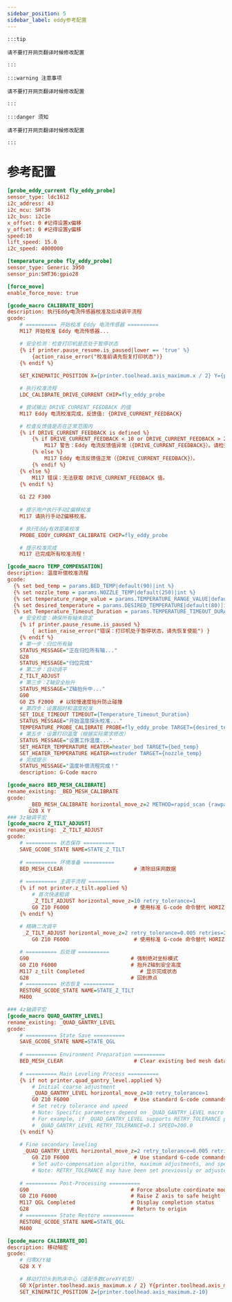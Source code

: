 ```yaml
---
sidebar_position: 5
sidebar_label: eddy参考配置
---
```


    :::tip

    请不要打开网页翻译时候修改配置

    :::

    :::warning 注意事项

    请不要打开网页翻译时候修改配置

    :::

    :::danger 须知

    请不要打开网页翻译时候修改配置

    :::

# 参考配置

```cfg
[probe_eddy_current fly_eddy_probe]
sensor_type: ldc1612
i2c_address: 43
i2c_mcu: SHT36
i2c_bus: i2c1e
x_offset: 0 #记得设置x偏移
y_offset: 0 #记得设置y偏移 
speed:10
lift_speed: 15.0
i2c_speed: 4000000

[temperature_probe fly_eddy_probe]
sensor_type: Generic 3950
sensor_pin:SHT36:gpio28

[force_move]
enable_force_move: true

[gcode_macro CALIBRATE_EDDY]
description: 执行Eddy电流传感器校准及后续调平流程 
gcode:
    # ========== 开始校准 Eddy 电流传感器 ==========
    M117 开始校准 Eddy 电流传感器...

    # 安全检测：检查打印机是否处于暂停状态
    {% if printer.pause_resume.is_paused|lower == 'true' %}
        {action_raise_error("校准前请先恢复打印状态")}
    {% endif %}
    
    SET_KINEMATIC_POSITION X={printer.toolhead.axis_maximum.x / 2} Y={printer.toolhead.axis_maximum.y / 2} Z=0

    # 执行校准流程 
    LDC_CALIBRATE_DRIVE_CURRENT CHIP=fly_eddy_probe 

    # 尝试输出 DRIVE_CURRENT_FEEDBACK 的值
    M117 Eddy 电流校准完成，反馈值: {DRIVE_CURRENT_FEEDBACK}

    # 检查反馈值是否在正常范围内
    {% if DRIVE_CURRENT_FEEDBACK is defined %}
        {% if DRIVE_CURRENT_FEEDBACK < 10 or DRIVE_CURRENT_FEEDBACK > 20 %}
            M117 警告：Eddy 电流反馈值异常（{DRIVE_CURRENT_FEEDBACK}）。请检查连接。
        {% else %}
            M117 Eddy 电流反馈值正常（{DRIVE_CURRENT_FEEDBACK}）。
        {% endif %}
    {% else %}
        M117 错误：无法获取 DRIVE_CURRENT_FEEDBACK 值。
    {% endif %}
    
    G1 Z2 F300
    
    # 提示用户执行手动Z偏移校准
    M117 请执行手动Z偏移校准。

    # 执行Eddy有效距离校准
    PROBE_EDDY_CURRENT_CALIBRATE CHIP=fly_eddy_probe 

    # 提示校准完成
    M117 已完成所有校准流程！

[gcode_macro TEMP_COMPENSATION]
description: 温度补偿校准流程
gcode:
  {% set bed_temp = params.BED_TEMP|default(90)|int %}
  {% set nozzle_temp = params.NOZZLE_TEMP|default(250)|int %}
  {% set temperature_range_value = params.TEMPERATURE_RANGE_VALUE|default(3)|int %}
  {% set desired_temperature = params.DESIRED_TEMPERATURE|default(80)|int %}
  {% set Temperature_Timeout_Duration = params.TEMPERATURE_TIMEOUT_DURATION|default(6500000000)|int %}
    # 安全检查：确保所有轴未锁定
    {% if printer.pause_resume.is_paused %}
        { action_raise_error("错误：打印机处于暂停状态，请先恢复使能") }
    {% endif %}
    # 第一步：归位所有轴
    STATUS_MESSAGE="正在归位所有轴..."
    G28
    STATUS_MESSAGE="归位完成"
    # 第二步：自动调平
    Z_TILT_ADJUST
    # 第三步：Z轴安全抬升
    STATUS_MESSAGE="Z轴抬升中..."
    G90
    G0 Z5 F2000  # 以较慢速度抬升防止碰撞
    # 第四步：设置超时和温度校准
    SET_IDLE_TIMEOUT TIMEOUT={Temperature_Timeout_Duration}
    STATUS_MESSAGE="开始温度探头校准..."
    TEMPERATURE_PROBE_CALIBRATE PROBE=fly_eddy_probe TARGET={desired_temperature} STEP={temperature_range_value}
    # 第五步：设置打印温度（根据实际需求修改）
    STATUS_MESSAGE="设置工作温度..."
    SET_HEATER_TEMPERATURE HEATER=heater_bed TARGET={bed_temp}
    SET_HEATER_TEMPERATURE HEATER=extruder TARGET={nozzle_temp}
    # 完成提示
    STATUS_MESSAGE="温度补偿流程完成！"
    description: G-Code macro

[gcode_macro BED_MESH_CALIBRATE]
rename_existing: _BED_MESH_CALIBRATE
gcode: 
       _BED_MESH_CALIBRATE horizontal_move_z=2 METHOD=rapid_scan {rawparams}
       G28 X Y
### 3z轴调平宏
[gcode_macro Z_TILT_ADJUST]
rename_existing: _Z_TILT_ADJUST
gcode:
    # ========== 状态保存 ==========
    SAVE_GCODE_STATE NAME=STATE_Z_TILT
    
    # ========== 环境准备 ==========
    BED_MESH_CLEAR                       # 清除旧床网数据 
    
    # ========== 主调平流程 ==========
    {% if not printer.z_tilt.applied %}
        # 首次快速粗调 
        _Z_TILT_ADJUST horizontal_move_z=10 retry_tolerance=1
        G0 Z10 F6000                     # 使用标准 G-code 命令替代 HORIZONTAL_MOVE_Z
    {% endif %}
    
    # 精确二次调平 
     _Z_TILT_ADJUST horizontal_move_z=2 retry_tolerance=0.005 retries=20 METHOD=rapid_scan ADAPTIVE=1
        G0 Z10 F6000                     # 使用标准 G-code 命令替代 HORIZONTAL_MOVE_Z

    # ========== 后处理 ==========
    G90                                 # 强制绝对坐标模式 
    G0 Z10 F6000                        # 抬升Z轴到安全高度 
    M117 z_tilt Completed                  # 显示完成状态 
    G28                                 # 回到原点
    # ========== 状态恢复 ==========
    RESTORE_GCODE_STATE NAME=STATE_Z_TILT
    M400          

### 4z轴调平宏
[gcode_macro QUAD_GANTRY_LEVEL]
rename_existing: _QUAD_GANTRY_LEVEL 
gcode:
    # ========== State Save ==========
    SAVE_GCODE_STATE NAME=STATE_QGL 
    
    # ========== Environment Preparation ==========
    BED_MESH_CLEAR                       # Clear existing bed mesh data 
    
    # ========== Main Leveling Process ==========
    {% if not printer.quad_gantry_level.applied %}
        # Initial coarse adjustment 
        _QUAD_GANTRY_LEVEL horizontal_move_z=10 retry_tolerance=1
        G0 Z10 F6000                     # Use standard G-code commands instead of HORIZONTAL_MOVE_Z
        # Set retry tolerance and speed
        # Note: Specific parameters depend on _QUAD_GANTRY_LEVEL macro implementation
        # For example, if _QUAD_GANTRY_LEVEL supports RETRY_TOLERANCE parameter:
        # _QUAD_GANTRY_LEVEL RETRY_TOLERANCE=0.1 SPEED=200.0
    {% endif %}
    
    # Fine secondary leveling 
     _QUAD_GANTRY_LEVEL horizontal_move_z=2 retry_tolerance=0.005 retries=20 METHOD=rapid_scan ADAPTIVE=1
        G0 Z10 F6000                     # Use standard G-code commands instead of HORIZONTAL_MOVE_Z
        # Set auto-compensation algorithm, maximum adjustments, and speed
        # Note: RETRY_TOLERANCE may have been set previously or adjusted as needed
    
    # ========== Post-Processing ==========
    G90                                 # Force absolute coordinate mode 
    G0 Z10 F6000                        # Raise Z axis to safe height 
    M117 QGL Completed                  # Display completion status 
    G28                                 # Return to origin
    # ========== State Restore ==========
    RESTORE_GCODE_STATE NAME=STATE_QGL 
    M400                

[gcode_macro CALIBRATE_DD]
description: 移动轴宏 
gcode:
    # 归零X/Y轴 
    G28 X Y 

    # 移动打印头到热床中心（适配多数CoreXY机型）
    G0 X{printer.toolhead.axis_maximum.x / 2} Y{printer.toolhead.axis_maximum.y / 2} F6000 
    SET_KINEMATIC_POSITION Z={printer.toolhead.axis_maximum.z-10}
```
